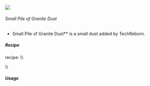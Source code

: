 ![](/mods/techreborn/small_pile_of_granite_dust.png)

###### Small Pile of Granite Dust

- Small Pile of Granite Dust** is a small dust added by
        TechReborn.


##### Recipe

<Mcitem id="minecraft:crafting_table"/> recipe: \\\\
<Recipe recipe=" input air air air input air techreborn:granite_dust
air input air air air output techreborn:small_pile_of_granite_dust,4
"/>

\\\\

##### Usage

<Recipe recipe=" input techreborn:small_pile_of_granite_dust
techreborn:small_pile_of_granite_dust air input
techreborn:small_pile_of_granite_dust
techreborn:small_pile_of_granite_dust air input air air air output
techreborn:granite_dust "/>
